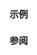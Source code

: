 {{cpp/numeric/math/unary_is|isinf
|description=确定给定浮点数 {{c|num}} 是否为正或负无穷大。
|condition=为无穷大
|note=
[https://gcc.gnu.org/wiki/FloatingPointMath GCC] 和 [https://clang.llvm.org/docs/UsersManual.html#controlling-floating-point-behavior Clang] 支持 {{tt|-ffinite-math}} 选项（并额外由 {{tt|-ffast-math}} 蕴含），此选项允许编译器假设 IEEE-754 特殊浮点数（例如 NaN，无限和负零）不存在。也就是说，在此选项下会假设 {{tt|std::isinf}} 固定返回 {{c|false}}。
}}

===示例===
{{example
|code=
#include &lt;cfloat&gt;
#include &lt;cmath&gt;
#include &lt;iostream&gt;
#include &lt;limits&gt;

int main()
{
    const double max = std::numeric_limits&lt;double&gt;::max();
    const double inf = std::numeric_limits&lt;double&gt;::infinity();

    std::cout &lt;&lt; std::boolalpha
              &lt;&lt; "isinf(NaN) = " &lt;&lt; std::isinf(NAN) &lt;&lt; '\n'
              &lt;&lt; "isinf(Inf) = " &lt;&lt; std::isinf(INFINITY) &lt;&lt; '\n'
              &lt;&lt; "isinf(max) = " &lt;&lt; std::isinf(max) &lt;&lt; '\n'
              &lt;&lt; "isinf(inf) = " &lt;&lt; std::isinf(inf) &lt;&lt; '\n'
              &lt;&lt; "isinf(0.0) = " &lt;&lt; std::isinf(0.0) &lt;&lt; '\n'
              &lt;&lt; "isinf(exp(800)) = " &lt;&lt; std::isinf(std::exp(800)) &lt;&lt; '\n'
              &lt;&lt; "isinf(DBL_MIN/2.0) = " &lt;&lt; std::isinf(DBL_MIN / 2.0) &lt;&lt; '\n';
}
|output=
isinf(NaN) = false
isinf(Inf) = true
isinf(max) = false
isinf(inf) = true
isinf(0.0) = false
isinf(exp(800)) = true
isinf(DBL_MIN/2.0) = false
}}

===参阅===
{{dsc begin}}
{{dsc inc|cpp/numeric/math/dsc fpclassify}}
{{dsc inc|cpp/numeric/math/dsc isfinite}}
{{dsc inc|cpp/numeric/math/dsc isnan}}
{{dsc inc|cpp/numeric/math/dsc isnormal}}
{{dsc see c|c/numeric/math/isinf}}
{{dsc end}}

{{langlinks|de|en|es|fr|it|ja|pt|ru}}